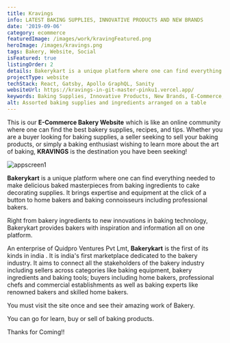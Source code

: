 ```yaml
---
title: Kravings
info: LATEST BAKING SUPPLIES, INNOVATIVE PRODUCTS AND NEW BRANDS
date: '2019-09-06'
category: ecommerce
featuredImage: /images/work/kravingFeatured.png
heroImage: /images/kravings.png
tags: Bakery, Website, Social
isFeatured: true
listingOrder: 2
details: Bakerykart is a unique platform where one can find everything needed to create delicious baked masterpieces from baking ingredients to cake decorating supplies . It brings expertise and equipment at the click of a button to home bakers and baking connoisseurs including professional bakers. Right from bakery ingredients to new innovations in baking technology, Bakerykart provides bakers with inspiration and information all on one platform.
projectType: website
techStack: React, Gatsby, Apollo GraphQL, Sanity
websiteUrl: https://kravings-in-git-master-pinku1.vercel.app/
keywords: Baking Supplies, Innovative Products, New Brands, E-Commerce, Zeiq
alt: Assorted baking supplies and ingredients arranged on a table
---
```


This is our **E-Commerce Bakery Website** which is like an online community where one can find the best bakery supplies, recipes, and tips. Whether you are a buyer looking for baking supplies, a seller seeking to sell your baking products, or simply a baking enthusiast wishing to learn more about the art of baking, **KRAVINGS** is the destination you have been seeking!

![appscreen1](../images/bakery-home.jpg)

**Bakerykart** is a unique platform where one can find everything needed to make delicious baked masterpieces from baking ingredients to cake decorating supplies. It brings expertise and equipment at the click of a button to home bakers and baking connoisseurs including professional bakers.

Right from bakery ingredients to new innovations in baking technology, Bakerykart provides bakers with inspiration and information all on one platform.

An enterprise of Quidpro Ventures Pvt Lmt, **Bakerykart** is the first of its kinds in india . It is india's first marketplace dedicated to the bakery industry. It aims to connect all the stakeholders of the bakery industry including sellers across categories like baking equipment, bakery ingredients and baking tools; buyers including home bakers, professional chefs and commercial establishments as well as baking experts like renowned bakers and skilled home bakers.

You must visit the site once and see their amazing work of Bakery.

You can go for learn, buy or sell of baking products.

Thanks for Coming!!
